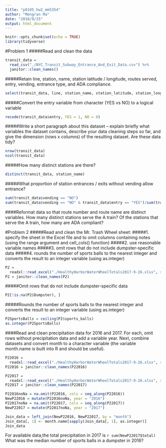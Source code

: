 ```yaml
---
title: "p8105_hw2_mm5354"
author: "Mengran Ma"
date: "2018/9/25"
output: html_document
---
```


```r
knitr::opts_chunk$set(echo = TRUE)
library(tidyverse)
```

#Problem 1
#####Read and clean the data
```r
transit_data = 
  read_csv("./NYC_Transit_Subway_Entrance_And_Exit_Data.csv") %>% 
  janitor::clean_names()
```
#####Retain line, station, name, station latitude / longitude, routes served, entry, vending, entrance type, and ADA compliance. 
```r
select(transit_data, line, station_name, station_latitude, station_longitude, route1:route11, entry, vending, entrance_type, ada)
```
#####Convert the entry variable from character (YES vs NO) to a logical variable 
```r
recode(transit_data$entry, YES = 1, NO = 0)
```

#####Write a short paragraph about this dataset – explain briefly what variables the dataset contains, describe your data cleaning steps so far, and give the dimension (rows x columns) of the resulting dataset. Are these data tidy?
```r
nrow(transit_data)
ncol(transit_data)
```

#####How many distinct stations are there?
```r
distinct(transit_data, station_name)
```
#####What proportion of station entrances / exits without vending allow entrance?
```r
sum(transit_data$vending == "NO")
sum(transit_data$vending == "NO" & transit_data$entry == "YES")/sum(transit_data$vending == "NO", TRUE)
```
####Reformat data so that route number and route name are distinct variables. How many distinct stations serve the A train? Of the stations that serve the A train, how many are ADA compliant?


#Problem 2
#####Read and clean the Mr. Trash Wheel sheet:
#####1. specify the sheet in the Excel file and to omit columns containing notes (using the range argument and cell_cols() function)
#####2. use reasonable variable names
#####3. omit rows that do not include dumpster-specific data
#####4. rounds the number of sports balls to the nearest integer and converts the result to an integer variable (using as.integer)
```r
P2 = 
  readxl::read_excel("./HealthyHarborWaterWheelTotals2017-9-26.xlsx", sheet = 1)
P2 = janitor::clean_names(P2)
```
#####Omit rows that do not include dumpster-specific data
```r
P2[!is.na(P2$Dumpster), ]
```

#####Rounds the number of sports balls to the nearest integer and converts the result to an integer variable (using as.integer)
```r
P2SportsBalls = ceiling(P2$sports_balls)
as.integer(P2SportsBalls)
```
####Read and clean precipitation data for 2016 and 2017. For each, omit rows without precipitation data and add a variable year. Next, combine datasets and convert month to a character variable (the variable month.name is built into R and should be useful).
```r
P22016 = 
  readxl::read_excel("./HealthyHarborWaterWheelTotals2017-9-26.xlsx", sheet = 4, skip = 1)
P22016 = janitor::clean_names(P22016)
```
```r
P22017 = 
  readxl::read_excel("./HealthyHarborWaterWheelTotals2017-9-26.xlsx", sheet = 3, skip = 1)
P22017 = janitor::clean_names(P22017)
```

```r
P22016noNa = na.omit(P22016, cols = seq_along(P22016))
NewP22016 = mutate(P22016noNa, year = "2016")
P22017noNa = na.omit(P22017, cols = seq_along(P22017))
NewP22017 = mutate(P22017noNa, year = "2017")

```
```r
Join_data = left_join(NewP22016, NewP22017, by = "month")
Join_data[, 1] <- month.name[sapply(Join_data[, 1], as.integer)]
Join_data
```
For available data,the total precipitation in 2017 is `r sum(NewP22017$total)` What was the median number of sports balls in a dumpster in 2016?



```r

```

